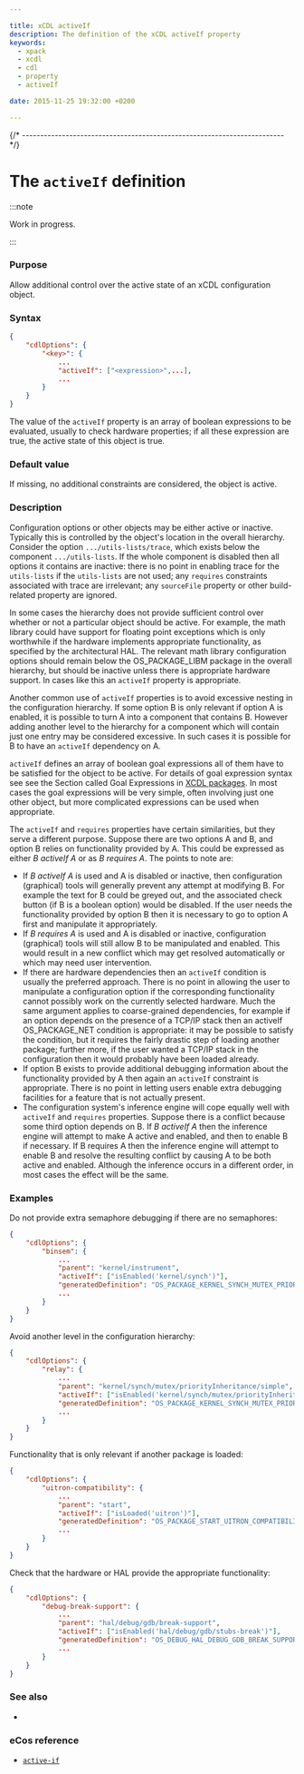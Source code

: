 ```yaml
---

title: xCDL activeIf
description: The definition of the xCDL activeIf property
keywords:
  - xpack
  - xcdl
  - cdl
  - property
  - activeIf

date: 2015-11-25 19:32:00 +0200

---
```



{/* ------------------------------------------------------------------------ */}

# The `activeIf` definition

:::note

Work in progress.

:::

### Purpose

Allow additional control over the active state of an xCDL configuration object.

### Syntax

```json {5}
{
    "cdlOptions": {
        "<key>": {
            ...
            "activeIf": ["<expression>",...],
            ...
        }
    }
}
```

The value of the `activeIf` property is an array of boolean expressions to be evaluated, usually to check hardware properties; if all these expression are true, the active state of this object is true.

### Default value

If missing, no additional constraints are considered, the object is active.

### Description

Configuration options or other objects may be either active or inactive. Typically this is controlled by the object's location in the overall hierarchy. Consider the option `.../utils-lists/trace`, which exists below the component `.../utils-lists`. If the whole component is disabled then all options it contains are inactive: there is no point in enabling trace for the `utils-lists` if the `utils-lists` are not used; any `requires` constraints associated with trace are irrelevant; any `sourceFile` property or other build-related property are ignored.

In some cases the hierarchy does not provide sufficient control over whether or not a particular object should be active. For example, the math library could have support for floating point exceptions which is only worthwhile if the hardware implements appropriate functionality, as specified by the architectural HAL. The relevant math library configuration options should remain below the OS_PACKAGE_LIBM package in the overall hierarchy, but should be inactive unless there is appropriate hardware support. In cases like this an `activeIf` property is appropriate.

Another common use of `activeIf` properties is to avoid excessive nesting in the configuration hierarchy. If some option B is only relevant if option A is enabled, it is possible to turn A into a component that contains B. However adding another level to the hierarchy for a component which will contain just one entry may be considered excessive. In such cases it is possible for B to have an `activeIf` dependency on A.

`activeIf` defines an array of boolean goal expressions all of them have to be satisfied for the object to be active. For details of goal expression syntax see see the Section called Goal Expressions in [XCDL packages](/). In most cases the goal expressions will be very simple, often involving just one other object, but more complicated expressions can be used when appropriate.

The `activeIf` and `requires` properties have certain similarities, but they serve a different purpose. Suppose there are two options A and B, and option B relies on functionality provided by A. This could be expressed as either *B activeIf A* or as *B requires A*. The points to note are:

- If *B activeIf A* is used and A is disabled or inactive, then configuration (graphical) tools will generally prevent any attempt at modifying B. For example the text for B could be greyed out, and the associated check button (if B is a boolean option) would be disabled. If the user needs the functionality provided by option B then it is necessary to go to option A first and manipulate it appropriately.
- If *B requires A* is used and A is disabled or inactive, configuration (graphical) tools will still allow B to be manipulated and enabled. This would result in a new conflict which may get resolved automatically or which may need user intervention.
- If there are hardware dependencies then an `activeIf` condition is usually the preferred approach. There is no point in allowing the user to manipulate a configuration option if the corresponding functionality cannot possibly work on the currently selected hardware. Much the same argument applies to coarse-grained dependencies, for example if an option depends on the presence of a TCP/IP stack then an activeIf OS_PACKAGE_NET condition is appropriate: it may be possible to satisfy the condition, but it requires the fairly drastic step of loading another package; further more, if the user wanted a TCP/IP stack in the configuration then it would probably have been loaded already.
- If option B exists to provide additional debugging information about the functionality provided by A then again an `activeIf` constraint is appropriate. There is no point in letting users enable extra debugging facilities for a feature that is not actually present.
- The configuration system's inference engine will cope equally well with `activeIf` and `requires` properties. Suppose there is a conflict because some third option depends on B. If *B activeIf A* then the inference engine will attempt to make A active and enabled, and then to enable B if necessary. If B requires A then the inference engine will attempt to enable B and resolve the resulting conflict by causing A to be both active and enabled. Although the inference occurs in a different order, in most cases the effect will be the same.

### Examples

Do not provide extra semaphore debugging if there are no semaphores:

```json
{
    "cdlOptions": {
        "binsem": {
            ...
            "parent": "kernel/instrument",
            "activeIf": ["isEnabled('kernel/synch')"],
            "generatedDefinition": "OS_PACKAGE_KERNEL_SYNCH_MUTEX_PRIORITY_INHERITANCE_SIMPLE_RELAY"
            ...
        }
    }
}
```

Avoid another level in the configuration hierarchy:

```json
{
    "cdlOptions": {
        "relay": {
            ...
            "parent": "kernel/synch/mutex/priorityInheritance/simple",
            "activeIf": ["isEnabled('kernel/synch/mutex/priorityInheritance/simple')"],
            "generatedDefinition": "OS_PACKAGE_KERNEL_SYNCH_MUTEX_PRIORITY_INHERITANCE_SIMPLE_RELAY",
            ...
        }
    }
}
```

Functionality that is only relevant if another package is loaded:

```json
{
    "cdlOptions": {
        "uitron-compatibility": {
            ...
            "parent": "start",
            "activeIf": ["isLoaded('uitron')"],
            "generatedDefinition": "OS_PACKAGE_START_UITRON_COMPATIBILITY",
            ...
        }
    }
}
```

Check that the hardware or HAL provide the appropriate functionality:

```json
{
    "cdlOptions": {
        "debug-break-support": {
            ...
            "parent": "hal/debug/gdb/break-support",
            "activeIf": ["isEnabled('hal/debug/gdb/stubs-break')"],
            "generatedDefinition": "OS_DEBUG_HAL_DEBUG_GDB_BREAK_SUPPORT",
            ...
        }
    }
}
```

### See also

- <MetadataPropertyLink name="requires" />

### eCos reference

- [`active-if`](https://ecos.sourceware.org/docs-latest/cdl-guide/ref.active-if.html)
